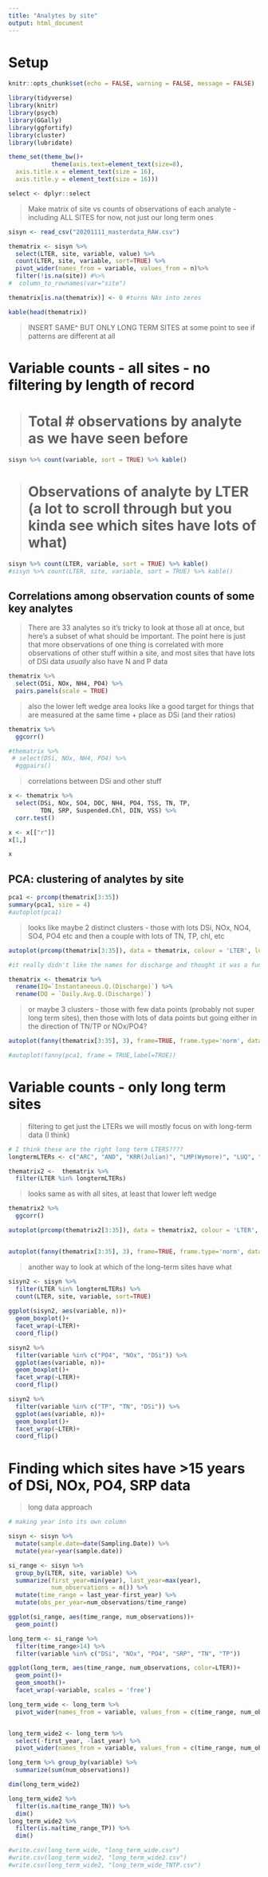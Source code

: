 ```yaml
---
title: "Analytes by site"
output: html_document
---
```


# Setup

```r

knitr::opts_chunk$set(echo = FALSE, warning = FALSE, message = FALSE)

library(tidyverse)
library(knitr)
library(psych)
library(GGally)
library(ggfortify)
library(cluster)
library(lubridate)

theme_set(theme_bw()+
            theme(axis.text=element_text(size=8),
  axis.title.x = element_text(size = 16),
  axis.title.y = element_text(size = 16)))

select <- dplyr::select
```


> Make matrix of site vs counts of observations of each analyte - including ALL SITES for now, not just our long term ones

```r

sisyn <- read_csv("20201111_masterdata_RAW.csv")

thematrix <- sisyn %>%
  select(LTER, site, variable, value) %>%
  count(LTER, site, variable, sort=TRUE) %>% 
  pivot_wider(names_from = variable, values_from = n)%>% 
  filter(!is.na(site)) #%>% 
#  column_to_rownames(var="site")

thematrix[is.na(thematrix)] <- 0 #turns NAs into zeros

kable(head(thematrix))

```

>INSERT SAME^ BUT ONLY LONG TERM SITES at some point to see if patterns are different at all

# Variable counts - all sites - no filtering by length of record

> # Total # observations by analyte as we have seen before

```r
sisyn %>% count(variable, sort = TRUE) %>% kable()
```

> # Observations of analyte by LTER (a lot to scroll through but you kinda see which sites have lots of what)

```r
sisyn %>% count(LTER, variable, sort = TRUE) %>% kable()
#sisyn %>% count(LTER, site, variable, sort = TRUE) %>% kable()

```

## Correlations among observation counts of some key analytes

> There are 33 analytes so it's tricky to look at those all at once, but here's a subset of what should be important. The point here is just that more observations of one thing is correlated with more observations of other stuff within a site, and most sites that have lots of DSi data *usually* also have N and P data

```r
thematrix %>% 
  select(DSi, NOx, NH4, PO4) %>% 
  pairs.panels(scale = TRUE)
```

> also the lower left wedge area looks like a good target for things that are measured at the same time + place as DSi (and their ratios)

```r
thematrix %>% 
  ggcorr()

#thematrix %>% 
 # select(DSi, NOx, NH4, PO4) %>% 
  #ggpairs()
```

> correlations between DSi and other stuff

```r
x <- thematrix %>% 
  select(DSi, NOx, SO4, DOC, NH4, PO4, TSS, TN, TP,
         TDN, SRP, Suspended.Chl, DIN, VSS) %>% 
  corr.test()

x <- x[["r"]]
x[1,]

x

```


## PCA: clustering of analytes by site

```r
pca1 <- prcomp(thematrix[3:35])
summary(pca1, size = 4)
#autoplot(pca1)
```

> looks like maybe 2 distinct clusters - those with lots DSi, NOx, NO4, SO4, PO4 etc and then a couple with lots of TN, TP, chl, etc

```r
autoplot(prcomp(thematrix[3:35]), data = thematrix, colour = 'LTER', loadings=TRUE, loadings.label=TRUE, size = 4)

#it really didn't like the names for discharge and thought it was a function

thematrix <- thematrix %>% 
  rename(IQ=`Instantaneous.Q.(Discharge)`) %>% 
  rename(DQ = `Daily.Avg.Q.(Discharge)`)
```

> or maybe 3 clusters - those with few data points (probably not super long term sites), then those with lots of data points but going either in the direction of TN/TP or NOx/PO4?

```r
autoplot(fanny(thematrix[3:35], 3), frame=TRUE, frame.type='norm', data = thematrix, size = 4)

#autoplot(fanny(pca1, frame = TRUE,label=TRUE))

```


# Variable counts - only long term sites

> filtering to get just the LTERs we will mostly focus on with long-term data (I think)

```r

# I think these are the right long term LTERS????
longtermLTERs <- c("ARC", "AND", "KRR(Julian)", "LMP(Wymore)", "LUQ", "MCM", "NWT", "Sagehen(Sullivan)", "UMR(Jankowski)")

thematrix2 <-  thematrix %>%
  filter(LTER %in% longtermLTERs)

```

> looks same as with all sites, at least that lower left wedge

```r
thematrix2 %>% 
  ggcorr()
```


```r

autoplot(prcomp(thematrix2[3:35]), data = thematrix2, colour = 'LTER', loadings=TRUE, loadings.label=TRUE, size = 4)


autoplot(fanny(thematrix[3:35], 3), frame=TRUE, frame.type='norm', data = thematrix, size = 4)
```

> another way to look at which of the long-term sites have what

```r

sisyn2 <- sisyn %>% 
  filter(LTER %in% longtermLTERs) %>% 
  count(LTER, site, variable, sort=TRUE)
  
ggplot(sisyn2, aes(variable, n))+
  geom_boxplot()+
  facet_wrap(~LTER)+
  coord_flip()

sisyn2 %>% 
  filter(variable %in% c("PO4", "NOx", "DSi")) %>% 
  ggplot(aes(variable, n))+
  geom_boxplot()+
  facet_wrap(~LTER)+
  coord_flip()

sisyn2 %>% 
  filter(variable %in% c("TP", "TN", "DSi")) %>% 
  ggplot(aes(variable, n))+
  geom_boxplot()+
  facet_wrap(~LTER)+
  coord_flip()


```


# Finding which sites have >15 years of DSi, NOx, PO4, SRP data


> long data approach

```r
# making year into its own column

sisyn <- sisyn %>% 
  mutate(sample.date=date(Sampling.Date)) %>%  
  mutate(year=year(sample.date))

si_range <- sisyn %>%
  group_by(LTER, site, variable) %>% 
  summarize(first_year=min(year), last_year=max(year),
            num_observations = n()) %>% 
  mutate(time_range = last_year-first_year) %>% 
  mutate(obs_per_year=num_observations/time_range)

ggplot(si_range, aes(time_range, num_observations))+
  geom_point()

long_term <- si_range %>% 
  filter(time_range>14) %>% 
  filter(variable %in% c("DSi", "NOx", "PO4", "SRP", "TN", "TP"))

ggplot(long_term, aes(time_range, num_observations, color=LTER))+
  geom_point()+
  geom_smooth()+
  facet_wrap(~variable, scales = 'free')

long_term_wide <- long_term %>% 
  pivot_wider(names_from = variable, values_from = c(time_range, num_observations, obs_per_year))


long_term_wide2 <- long_term %>%
  select(-first_year, -last_year) %>% 
  pivot_wider(names_from = variable, values_from = c(time_range, num_observations, obs_per_year))

long_term %>% group_by(variable) %>% 
  summarize(sum(num_observations))

dim(long_term_wide2)

long_term_wide2 %>% 
  filter(is.na(time_range_TN)) %>% 
  dim()
long_term_wide2 %>% 
  filter(is.na(time_range_TP)) %>% 
  dim()

#write.csv(long_term_wide, "long_term_wide.csv")
#write.csv(long_term_wide2, "long_term_wide2.csv")
#write.csv(long_term_wide2, "long_term_wide_TNTP.csv")

```


```r
```


```r
```


```r
```


